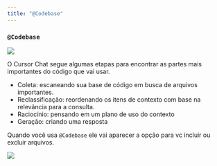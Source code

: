 ```yaml
---
title: "@Codebase"
---
```


### `@Codebase`

<Frame>
  <img src="/images/chat/@codebase.png" />
</Frame>

O Cursor Chat segue algumas etapas para encontrar as partes mais importantes do código que vai usar.

- Coleta: escaneando sua base de código em busca de arquivos importantes.
- Reclassificação: reordenando os itens de contexto com base na relevância para a consulta.
- Raciocínio: pensando em um plano de uso do contexto
- Geração: criando uma resposta

Quando você usa `@Codebase` ele vai aparecer a opção para vc incluir ou excluir arquivos.

<Frame>
  <img src="/images/chat/codebase-dropdown.png" />
</Frame>
